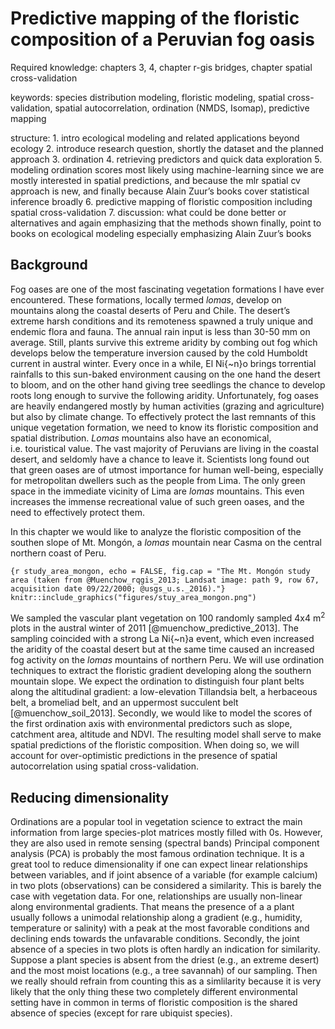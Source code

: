 # Predictive mapping of the floristic composition of a Peruvian fog oasis
Required knowledge: chapters 3, 4, chapter r-gis bridges, chapter spatial cross-validation

keywords: species distribution modeling, floristic modeling, spatial cross-validation, spatial autocorrelation, ordination (NMDS, Isomap), predictive mapping

structure:
1. intro ecological modeling and related applications beyond ecology
2. introduce research question, shortly the dataset and the planned approach
3. ordination
4. retrieving predictors and quick data exploration
5. modeling ordination scores most likely using machine-learning since we are mostly interested in spatial predictions, and because the mlr spatial cv approach is new, and finally because Alain Zuur's books cover statistical inference broadly
6. predictive mapping of floristic composition including spatial cross-validation
7. discussion: what could be done better or alternatives and again emphasizing that the methods shown
finally, point to books on ecological modeling especially emphasizing Alain Zuur's books

## Background
Fog oases are one of the most fascinating vegetation formations I have ever encountered. 
These formations, locally termed *lomas*, develop on mountains along the coastal deserts of Peru and Chile.
The desert's extreme harsh conditions and its remoteness spawned a truly unique and endemic flora and fauna.
The annual rain input is less than 30-50 mm on average.
Still, plants survive this extreme aridity by combing out fog which develops below the temperature inversion caused by the cold Humboldt current in austral winter.
Every once in a while, El Ni{\~n}o brings torrential rainfalls to this sun-baked environment causing on the one hand the desert to bloom, and on the other hand giving tree seedlings the chance to develop roots long enough to survive the following aridity.
Unfortunately, fog oases are heavily endangered mostly by human activities (grazing and agriculture) but also by climate change.
To effectively protect the last remnants of this unique vegetation formation, we need to know its floristic composition and spatial distribution.
*Lomas* mountains also have an economical, i.e. touristical value.
The vast majority of Peruvians are living in the coastal desert, and seldomly have a chance to leave it.
Scientists long found out that green oases are of utmost importance for human well-being, especially for metropolitan dwellers such as the people from Lima.
The only green space in the immediate vicinity of Lima are *lomas* mountains.
This even increases the immense recreational value of such green oases, and the need to effectively protect them.

In this chapter we would like to analyze the floristic composition of the southen slope of Mt. Mongón, a *lomas* mountain near Casma on the central northern coast of Peru.

```{r study_area_mongon, echo = FALSE, fig.cap = "The Mt. Mongón study area (taken from @Muenchow_rqgis_2013; Landsat image: path 9, row 67, acquisition
date 09/22/2000; @usgs_u.s._2016)."}
knitr::include_graphics("figures/stuy_area_mongon.png")
```


We sampled the vascular plant vegetation on 100 randomly sampled 4x4 m^2^ plots in the austral winter of 2011 [@muenchow_predictive_2013]. 
The sampling coincided with a strong La Ni{\~n}a event, which even increased the aridity of the coastal desert but at the same time caused an increased fog activity on the *lomas* mountains of northern Peru.
We will use ordination techniques to extract the floristic gradient developing along the southern mountain slope.
We expect the ordination to distinguish four plant belts along the altitudinal gradient: a low-elevation Tillandsia belt, a herbaceous belt, a bromeliad belt, and an uppermost succulent belt [@muenchow_soil_2013].
Secondly, we would like to model the scores of the first ordination axis with environmental predictors such as slope, catchment area, altitude and NDVI.
The resulting model shall serve to make spatial predictions of the floristic composition.
When doing so, we will account for over-optimistic predictions in the presence of spatial autocorrelation using spatial cross-validation.

## Reducing dimensionality
Ordinations are a popular tool in vegetation science to extract the main information from large species-plot matrices mostly filled with 0s. 
However, they are also used in remote sensing (spectral bands)
Principal component analysis (PCA) is probably the most famous ordination technique. 
It is a great tool to reduce dimensionality if one can expect linear relationships between variables, and if joint absence of a variable (for example calcium) in two plots (observations) can be considered a similarity.
This is barely the case with vegetation data.
For one, relationships are usually non-linear along environmental gradients.
That means the presence of a a plant usually follows a unimodal relationship along a gradient (e.g., humidity, temperature or salinity) with a peak at the most favorable conditions and declining ends towards the unfavarable conditions. 
Secondly, the joint absence of a species in two plots is often hardly an indication for similarity.
Suppose a plant species is absent from the driest (e.g., an extreme desert) and the most moist locations (e.g., a tree savannah) of our sampling.
Then we really should refrain from counting this as a simlilarity because it is very likely that the only thing these two completely different environmental setting have in common in terms of floristic composition is the shared absence of species (except for rare ubiquist species). 
